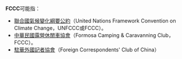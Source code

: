'''FCCC'''可能指：
* [[聯合國氣候變化綱要公約|聯合國氣候變化綱要公約]]（United Nations Framework Convention on Climate Change，UNFCCC或FCCC）。
* [[中華民國露營休閒車協會|中華民國露營休閒車協會]]（Formosa Camping & Caravanning Club，FCCC）。
* [[駐華外國記者協會|駐華外國記者協會]]（Foreign Correspondents' Club of China）

{{disambig|Cat=四字拉丁字母缩写消歧义}}